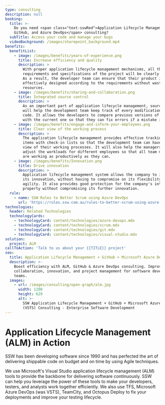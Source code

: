```yaml
---
type: consulting
description: null
booking:
  title: >-
    Do you need <span class="text-sswRed">Application Lifecycle Management,
    GitHub, and Azure DevOps</span> consulting?
  subTitle: Access your code and manage your bugs
  videoBackground: /images/sharepoint_background.mp4
benefits:
  benefitList:
    - image: /images/benefits/years-of-experience.png
      title: Increase efficiency and quality
      description: >
        With proper application lifecycle management mechanisms, all the
        requirements and specifications of the project will be clearly defined.
        As a result, the developer team can ensure that their product is
        effectively designed according to the requirements without wasting extra
        resources.
    - image: /images/benefits/sharing-and-collaboration.png
      title: Integrated source control
      description: >
        As an important part of application lifecycle management, source control
        will help the development team keep track of every modification to the
        code. It allows the developers to compare previous versions of the code
        with the current one so that they can fix errors if a mistake is made.
    - image: /images/benefits/engage-and-inform-your-employees.png
      title: Clear view of the working process
      description: >
        The application lifecycle management provides effective tracking of work
        items with check-in lists so that the development team can have a clear
        view of their working processes. It will also help the managers to
        adjust the workloads for different employees so that all team members
        are working as productively as they can.
    - image: /images/benefits/Innovation.png
      title: Drive innovation
      description: >
        Application lifecycle management system allows the company to increase
        its innovation, without having to compromise on its flexibility or
        agility. It also provides good protection for the company's intellectual
        property without compromising its further innovation.
  rule:
    - name: SSW Rules to Better Scrum using Azure DevOps
      url: 'https://rules.ssw.com.au/rules-to-better-scrum-using-azure-devops'
technologies:
  header: Related Technologies
  technologyCards:
    - technologyCard: content/technologies/azure-devops.mdx
    - technologyCard: content/technologies/scrum.mdx
    - technologyCard: content/technologies/git.mdx
    - technologyCard: content/technologies/visual-studio.mdx
solution:
  project: ALM
callToAction: 'Talk to us about your {{TITLE}} project'
seo:
  title: Application Lifecycle Management + GitHub + Microsoft Azure DevOps (VSTS)
  description: >-
    Boost efficiency with ALM, GitHub & Azure DevOps consulting. Improve
    collaboration, innovation, and project management for software development
    teams.
  images:
    - url: /images/consulting/open-graph/alm.jpg
      width: 1200
      height: 629
      alt: >-
        SSW Application Lifecycle Management + GitHub + Microsoft Azure DevOps
        (VSTS) Consulting - Enterprise Software Development
---
```


# **Application Lifecycle Management (ALM)** in Action

<VideoEmbed url="https://www.youtube.com/watch?v=pTpJNU-czHY" />

SSW has been developing software since 1990 and has perfected the art of delivering shippable code on budget and on time by using Agile techniques.

We use Microsoft's Visual Studio application lifecycle management (ALM) tools to provide the backbone for delivering software continuously. SSW can help you leverage the power of these tools to make your developers, testers, and analysts work together efficiently. We also use TFS, Microsoft Azure DevOps (was VSTS), TeamCity, and Octopus Deploy to fix your deployments and improve your testing lifecycle.
